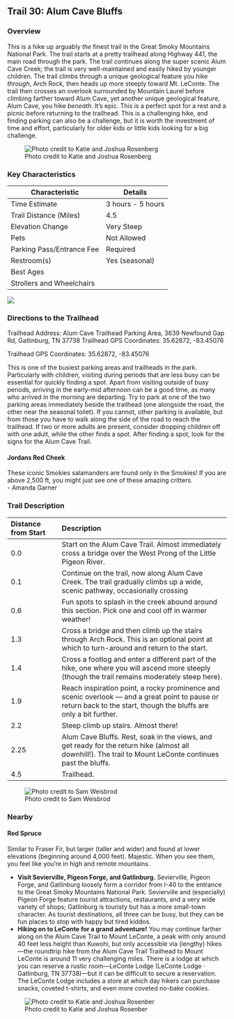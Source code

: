 ## Trail 30: Alum Cave Bluffs

### Overview

This is a hike up arguably *the* finest trail in the Great Smoky Mountains National Park. The trail starts at a pretty trailhead along Highway 441, the main road through the park. The trail continues along the super scenic Alum Cave Creek; the trail is very well-maintained and easily hiked by younger children. The trail climbs through a unique geological feature you hike *through*, Arch Rock, then heads up more steeply toward Mt. LeConte. The trail then crosses an overlook surrounded by Mountain Laurel before climbing farther toward Alum Cave, yet another unique geological feature, Alum Cave, you hike *beneath.* It's epic. This is a perfect spot for a rest and a picnic before returning to the trailhead. This is a challenging hike, and finding parking can also be a challenge, but it is worth the investment of time and effort, particularly for older kids or little kids looking for a big challenge.

![Photo credit to Katie and Joshua Rosenberg](img/trail-30-figure-01.jpg)

### Key Characteristics

| **Characteristic**        | **Details**       |
|---------------------------|-------------------|
| Time Estimate             | 3 hours - 5 hours |
| Trail Distance (Miles)    | 4.5               |
| Elevation Change          | Very Steep        |
| Pets                      | Not Allowed       |
| Parking Pass/Entrance Fee | Required          |
| Restroom(s)               | Yes (seasonal)    |
| Best Ages                 |                   |
| Strollers and Wheelchairs |                   |

![](maps/trail-30-map.jpeg)

### Directions to the Trailhead

Trailhead Address: Alum Cave Trailhead Parking Area, 3639 Newfound Gap Rd, Gatlinburg, TN 37738 Trailhead GPS Coordinates: 35.62872, -83.45076

Trailhead GPS Coordinates: 35.62872, -83.45076

This is one of the busiest parking areas and trailheads in the park. Particularly with children, visiting during periods that are less busy can be essential for quickly finding a spot. Apart from visiting outside of busy periods, arriving in the early-mid afternoon can be a good time, as many who arrived in the morning are departing. Try to park at one of the two parking areas immediately beside the trailhead (one alongside the road, the other near the seasonal toilet). If you cannot, other parking is available, but from those you have to walk along the side of the road to reach the trailhead. If two or more adults are present, consider dropping children off with one adult, while the other finds a spot. After finding a spot, look for the signs for the Alum Cave Trail.

::: {.callout-note appearance="simple" icon="true"}
#### Jordans Red Cheek  
These iconic Smokies salamanders are found only in the Smokies! If you are above 2,500 ft, you might just see one of these amazing critters.  
- Amanda Garner  
:::

### Trail Description

| Distance from Start | Description                                                                                                                                                           |
|:----------------|:------------------------------------------------------|
| 0.0                 | Start on the Alum Cave Trail. Almost immediately cross a bridge over the West Prong of the Little Pigeon River.                                                       |
| 0.1                 | Continue on the trail, now along Alum Cave Creek. The trail gradually climbs up a wide, scenic pathway, occasionally crossing                                         |
| 0.6                 | Fun spots to splash in the creek abound around this section. Pick one and cool off in warmer weather!                                                                 |
| 1.3                 | Cross a bridge and then climb up the stairs through Arch Rock. This is an optional point at which to turn-around and return to the start.                             |
| 1.4                 | Cross a footlog and enter a different part of the hike, one where you will ascend more steeply (though the trail remains moderately steep here).                      |
| 1.9                 | Reach inspiration point, a rocky prominence and scenic overlook --- and a great point to pause or return back to the start, though the bluffs are only a bit further. |
| 2.2                 | Steep climb up stairs. Almost there!                                                                                                                                  |
| 2.25                | Alum Cave Bluffs. Rest, soak in the views, and get ready for the return hike (almost all downhill!). The trail to Mount LeConte continues past the bluffs.            |
| 4.5                 | Trailhead.                                                                                                                                                            |

![Photo credit to Sam Weisbrod](img/trail-30-figure-02.jpg)

### Nearby

::: {.callout-note appearance="simple" icon="true"}
#### Red Spruce  
Similar to Fraser Fir, but larger (taller and wider) and found at lower elevations (beginning around 4,000 feet). Majestic. When you see them, you feel like you’re in high and remote mountains.  
:::

-   **Visit Sevierville, Pigeon Forge, and Gatlinburg.** Sevierville, Pigeon Forge, and Gatlinburg loosely form a corridor from I-40 to the entrance to the Great Smoky Mountains National Park. Sevierville and (especially) Pigeon Forge feature tourist attractions, restaurants, and a very wide variety of shops; Gatlinburg is touristy but has a more small-town character. As tourist destinations, all three can be busy, but they can be fun places to stop with happy but tired kiddos.
-   **Hiking on to LeConte for a grand adventure!** You may continue farther along on the Alum Cave Trail to Mount LeConte, a peak with only around 40 feet less height than Kuwohi, but only accessible via (lengthy) hikes---the roundtrip hike from the Alum Cave Trail Trailhead to Mount LeConte is around 11 very challenging miles. There is a lodge at which you can reserve a rustic room---LeConte Lodge (LeConte Lodge · Gatlinburg, TN 37738)---but it can be difficult to secure a reservation. The LeConte Lodge includes a store at which day hikers can purchase snacks, coveted t-shirts, and even more coveted no-bake cookies.

![Photo credit to Katie and Joshua Rosenber](img/leconte-sunset.jpeg)
